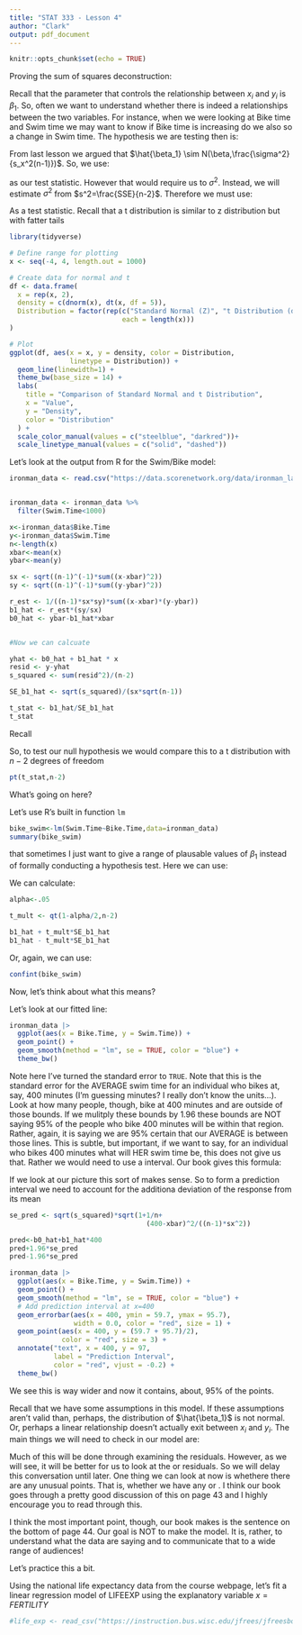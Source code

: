 ```yaml
---
title: "STAT 333 - Lesson 4"
author: "Clark"
output: pdf_document
---
```


```r
knitr::opts_chunk$set(echo = TRUE)
```

Proving the sum of squares deconstruction:

\vspace{5.in}

Recall that the parameter that controls the relationship between $x_i$ and $y_i$ is $\beta_1$. So, often we want to understand whether there is indeed a relationships between the two variables. For instance, when we were looking at Bike time and Swim time we may want to know if Bike time is increasing do we also so a change in Swim time. The hypothesis we are testing then is:

\vspace{.5in}

From last lesson we argued that $\hat{\beta_1} \sim N(\beta,\frac{\sigma^2}{s_x^2(n-1)})$. So, we \textit{could} use:

\vspace{.5in}

as our test statistic. However that would require us to \textbf{know} $\sigma^2$. Instead, we will estimate $\sigma^2$ from $s^2=\frac{SSE}{n-2}$. Therefore we must use:

\vspace{.5in}

As a test statistic. Recall that a t distribution is similar to z distribution but with fatter tails

```r
library(tidyverse)

# Define range for plotting
x <- seq(-4, 4, length.out = 1000)

# Create data for normal and t
df <- data.frame(
  x = rep(x, 2),
  density = c(dnorm(x), dt(x, df = 5)),
  Distribution = factor(rep(c("Standard Normal (Z)", "t Distribution (df=5)"), 
                            each = length(x)))
)

# Plot
ggplot(df, aes(x = x, y = density, color = Distribution,
               linetype = Distribution)) +
  geom_line(linewidth=1) +
  theme_bw(base_size = 14) +
  labs(
    title = "Comparison of Standard Normal and t Distribution",
    x = "Value",
    y = "Density",
    color = "Distribution"
  ) +
  scale_color_manual(values = c("steelblue", "darkred"))+
  scale_linetype_manual(values = c("solid", "dashed"))
```

Let's look at the output from R for the Swim/Bike model:

\vspace{1.in}

```r


ironman_data <- read.csv("https://data.scorenetwork.org/data/ironman_lake_placid_female_2022.csv")


ironman_data <- ironman_data %>%
  filter(Swim.Time<1000)

x<-ironman_data$Bike.Time
y<-ironman_data$Swim.Time
n<-length(x)
xbar<-mean(x)
ybar<-mean(y)

sx <- sqrt((n-1)^(-1)*sum((x-xbar)^2))
sy <- sqrt((n-1)^(-1)*sum((y-ybar)^2))

r_est <- 1/((n-1)*sx*sy)*sum((x-xbar)*(y-ybar))
b1_hat <- r_est*(sy/sx)
b0_hat <- ybar-b1_hat*xbar


#Now we can calcuate

yhat <- b0_hat + b1_hat * x
resid <- y-yhat
s_squared <- sum(resid^2)/(n-2)

SE_b1_hat <- sqrt(s_squared)/(sx*sqrt(n-1))

t_stat <- b1_hat/SE_b1_hat
t_stat

```

Recall 

So, to test our null hypothesis we would compare this to a t distribution with $n-2$ degrees of freedom

```r
pt(t_stat,n-2)
```

What's going on here?

\vspace{1.in}

Let's use R's built in function `lm`

```r

bike_swim<-lm(Swim.Time~Bike.Time,data=ironman_data)
summary(bike_swim)

```

that sometimes I just want to give a range of plausable values of $\beta_1$ instead of formally conducting a hypothesis test. Here we can use:

\vspace{.5in}

We can calculate:

```r
alpha<-.05

t_mult <- qt(1-alpha/2,n-2)

b1_hat + t_mult*SE_b1_hat
b1_hat - t_mult*SE_b1_hat


```

Or, again, we can use:

```r
confint(bike_swim)

```

Now, let's think about what this means?

\vspace{1.in}

Let's look at our fitted line:

```r
ironman_data |>
  ggplot(aes(x = Bike.Time, y = Swim.Time)) + 
  geom_point() + 
  geom_smooth(method = "lm", se = TRUE, color = "blue") + 
  theme_bw()

```

Note here I've turned the standard error to `TRUE`. Note that this is the standard error for the AVERAGE swim time for an individual who bikes at, say, 400 minutes (I'm guessing minutes? I really don't know the units...). Look at how many people, though, bike at 400 minutes and are outside of those bounds. If we mulitply these bounds by 1.96 these bounds are NOT saying 95\% of the people who bike 400 minutes will be within that region. Rather, again, it is saying we are 95\% certain that our AVERAGE is between those lines. This is subtle, but important, if we want to say, for an individual who bikes 400 minutes what will HER swim time be, this does not give us that. Rather we would need to use a \textbf{prediction} interval. Our book gives this formula:

\vspace{1.in}

If we look at our picture this sort of makes sense. So to form a prediction interval we need to account for the additiona deviation of the response from its mean

```r
se_pred <- sqrt(s_squared)*sqrt(1+1/n+
                                  (400-xbar)^2/((n-1)*sx^2))

pred<-b0_hat+b1_hat*400
pred+1.96*se_pred
pred-1.96*se_pred

ironman_data |>
  ggplot(aes(x = Bike.Time, y = Swim.Time)) + 
  geom_point() +
  geom_smooth(method = "lm", se = TRUE, color = "blue") +
  # Add prediction interval at x=400
  geom_errorbar(aes(x = 400, ymin = 59.7, ymax = 95.7), 
                width = 0.0, color = "red", size = 1) +
  geom_point(aes(x = 400, y = (59.7 + 95.7)/2), 
             color = "red", size = 3) +
  annotate("text", x = 400, y = 97, 
           label = "Prediction Interval", 
           color = "red", vjust = -0.2) +
  theme_bw()
```

We see this is way wider and now it contains, about, 95\% of the points.

Recall that we have some assumptions in this model. If these assumptions aren't valid than, perhaps, the distribution of $\hat{\beta_1}$ is not normal. Or, perhaps a linear relationship doesn't actually exit between $x_i$ and $y_i$. The main things we will need to check in our model are:

\vspace{3.in}

Much of this will be done through examining the residuals. However, as we will see, it will be better for us to look at the \textit{standardized} or \textit{studentized} residuals. So we will delay this conversation until later. One thing we can look at now is whethere there are any unusual points. That is, whether we have any \textbf{outliers} or \textbf{high leverage points}. I think our book goes through a pretty good discussion of this on page 43 and I highly encourage you to read through this.

I think the most important point, though, our book makes is the sentence on the bottom of page 44. \textbf{Simply because you can dramatically improve a regresiosn fit by omitting an observation does not mean you should aways do so!} Our goal is NOT to make the \textit{best} model. It is, rather, to understand what the data are saying and to communicate that to a wide range of audiences!

Let's practice this a bit.

Using the national life expectancy data from the course webpage, let's fit a linear regression model of LIFEEXP using the explanatory variable $x=FERTILITY$

```r
#life_exp <- read_csv("https://instruction.bus.wisc.edu/jfrees/jfreesbooks/Regression%20Modeling/BookWebDec2010/CSVData/UNLifeExpectancy.csv")

```


\begin{itemize}
\item The US has a FERTILITY rate of 2.0, determine the fitted life expectancy for the US.
\item The island nation of Dominica did not report a FERTILITY rate and thus was not included in the regression. Suppose that its FERTILITY rate is 2.0. Provide a 95\% prediction interval for the life expectancy in Dominica.
\item China has a FERTILITY rate of 1.7 and a life expectancy of 72.5. Determine the residual under the model. How many multiples of $s$ is this residual from zero.
\item Suppose that your prior hypothesis is taht the FERTILITY slope is -6 and you want to test the null hypothesis that the slope has increased. Test this hypothesis at $\alpha=0.05$. Compute an approximate p value
\end{itemize}


